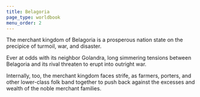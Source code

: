 ```yaml
---
title: Belagoria
page_type: worldbook
menu_order: 2
---
```


The merchant kingdom of Belagoria is a prosperous nation state on the precipice of turmoil, war, and disaster.

Ever at odds with its neighbor Golandra, long simmering tensions between Belagoria and its rival threaten to erupt into outright war.

Internally, too, the merchant kingdom faces strife, as farmers, porters, and other lower-class folk band together to push back against the excesses and wealth of the noble merchant families.

